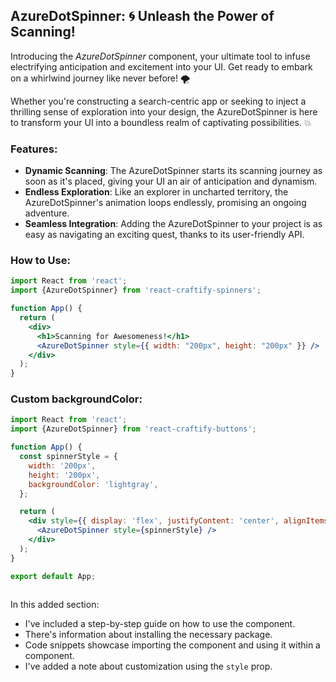 
<Meta title="Spinners/AzureDotSpinner" component={AzureDotSpinner} />

## AzureDotSpinner: 🌀 Unleash the Power of Scanning!

Introducing the *AzureDotSpinner* component, your ultimate tool to infuse electrifying anticipation and excitement into your UI. Get ready to embark on a whirlwind journey like never before! 🌪️

Whether you're constructing a search-centric app or seeking to inject a thrilling sense of exploration into your design, the AzureDotSpinner is here to transform your UI into a boundless realm of captivating possibilities. 💥

### Features:

- **Dynamic Scanning**: The AzureDotSpinner starts its scanning journey as soon as it's placed, giving your UI an air of anticipation and dynamism.
- **Endless Exploration**: Like an explorer in uncharted territory, the AzureDotSpinner's animation loops endlessly, promising an ongoing adventure.
- **Seamless Integration**: Adding the AzureDotSpinner to your project is as easy as navigating an exciting quest, thanks to its user-friendly API.

### How to Use:

```jsx
import React from 'react';
import {AzureDotSpinner} from 'react-craftify-spinners';  

function App() {
  return (
    <div>
      <h1>Scanning for Awesomeness!</h1>
      <AzureDotSpinner style={{ width: "200px", height: "200px" }} />
    </div>
  );
}

```

### Custom backgroundColor:

```jsx
import React from 'react';
import {AzureDotSpinner} from 'react-craftify-buttons';  

function App() {
  const spinnerStyle = {
    width: '200px',
    height: '200px',
    backgroundColor: 'lightgray', 
  };

  return (
    <div style={{ display: 'flex', justifyContent: 'center', alignItems: 'center', height: '100vh' }}>
      <AzureDotSpinner style={spinnerStyle} />
    </div>
  );
}

export default App;
 
```

 
In this added section:

- I've included a step-by-step guide on how to use the component.
- There's information about installing the necessary package.
- Code snippets showcase importing the component and using it within a component.
- I've added a note about customization using the `style` prop.

